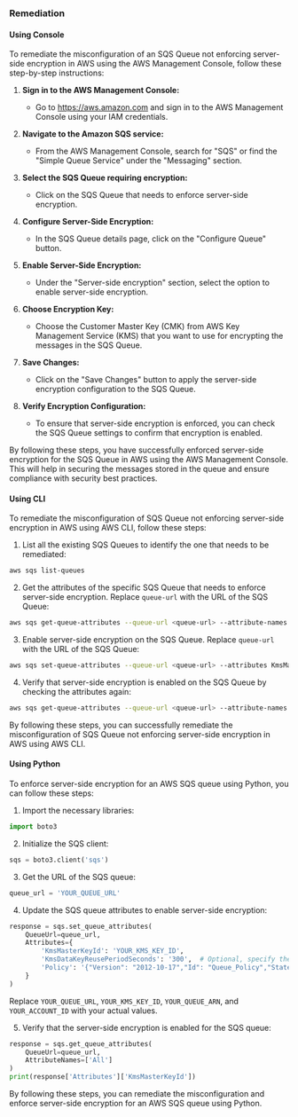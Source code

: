 ### Remediation

#### Using Console

To remediate the misconfiguration of an SQS Queue not enforcing server-side encryption in AWS using the AWS Management Console, follow these step-by-step instructions:

1. **Sign in to the AWS Management Console:**
   - Go to https://aws.amazon.com and sign in to the AWS Management Console using your IAM credentials.

2. **Navigate to the Amazon SQS service:**
   - From the AWS Management Console, search for "SQS" or find the "Simple Queue Service" under the "Messaging" section.

3. **Select the SQS Queue requiring encryption:**
   - Click on the SQS Queue that needs to enforce server-side encryption.

4. **Configure Server-Side Encryption:**
   - In the SQS Queue details page, click on the "Configure Queue" button.

5. **Enable Server-Side Encryption:**
   - Under the "Server-side encryption" section, select the option to enable server-side encryption.

6. **Choose Encryption Key:**
   - Choose the Customer Master Key (CMK) from AWS Key Management Service (KMS) that you want to use for encrypting the messages in the SQS Queue.

7. **Save Changes:**
   - Click on the "Save Changes" button to apply the server-side encryption configuration to the SQS Queue.

8. **Verify Encryption Configuration:**
   - To ensure that server-side encryption is enforced, you can check the SQS Queue settings to confirm that encryption is enabled.

By following these steps, you have successfully enforced server-side encryption for the SQS Queue in AWS using the AWS Management Console. This will help in securing the messages stored in the queue and ensure compliance with security best practices.

#### Using CLI

To remediate the misconfiguration of SQS Queue not enforcing server-side encryption in AWS using AWS CLI, follow these steps:

1. List all the existing SQS Queues to identify the one that needs to be remediated:
```bash
aws sqs list-queues
```

2. Get the attributes of the specific SQS Queue that needs to enforce server-side encryption. Replace `queue-url` with the URL of the SQS Queue:
```bash
aws sqs get-queue-attributes --queue-url <queue-url> --attribute-names All
```

3. Enable server-side encryption on the SQS Queue. Replace `queue-url` with the URL of the SQS Queue:
```bash
aws sqs set-queue-attributes --queue-url <queue-url> --attributes KmsMasterKeyId=alias/aws/sqs, KmsDataKeyReusePeriodSeconds=300, KmsDataKeyReusePeriodSeconds=300
```

4. Verify that server-side encryption is enabled on the SQS Queue by checking the attributes again:
```bash
aws sqs get-queue-attributes --queue-url <queue-url> --attribute-names All
```

By following these steps, you can successfully remediate the misconfiguration of SQS Queue not enforcing server-side encryption in AWS using AWS CLI.

#### Using Python

To enforce server-side encryption for an AWS SQS queue using Python, you can follow these steps:

1. Import the necessary libraries:
```python
import boto3
```

2. Initialize the SQS client:
```python
sqs = boto3.client('sqs')
```

3. Get the URL of the SQS queue:
```python
queue_url = 'YOUR_QUEUE_URL'
```

4. Update the SQS queue attributes to enable server-side encryption:
```python
response = sqs.set_queue_attributes(
    QueueUrl=queue_url,
    Attributes={
        'KmsMasterKeyId': 'YOUR_KMS_KEY_ID',
        'KmsDataKeyReusePeriodSeconds': '300',  # Optional, specify the data key reuse period
        'Policy': '{"Version": "2012-10-17","Id": "Queue_Policy","Statement": [{"Effect": "Allow","Principal": "*","Action": "SQS:SendMessage","Resource": "YOUR_QUEUE_ARN","Condition": {"StringEquals": {"aws:SourceAccount": "YOUR_ACCOUNT_ID"}}}]}'
    }
)
```
Replace `YOUR_QUEUE_URL`, `YOUR_KMS_KEY_ID`, `YOUR_QUEUE_ARN`, and `YOUR_ACCOUNT_ID` with your actual values.

5. Verify that the server-side encryption is enabled for the SQS queue:
```python
response = sqs.get_queue_attributes(
    QueueUrl=queue_url,
    AttributeNames=['All']
)
print(response['Attributes']['KmsMasterKeyId'])
```

By following these steps, you can remediate the misconfiguration and enforce server-side encryption for an AWS SQS queue using Python.

